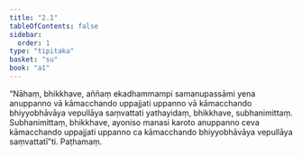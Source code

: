 ```yaml
---
title: "2.1"
tableOfContents: false
sidebar:
  order: 1
type: "tipitaka"
basket: "su"
book: "a1"
---
```



<DynamicBreadcrumb />

<Division number="11" book="a1" bookNo="15" page="2">

<Paragraph number="24" book="a1">
“Nāhaṃ, bhikkhave, aññaṃ ekadhammampi samanupassāmi yena anuppanno vā kāmacchando uppajjati uppanno vā kāmacchando bhiyyobhāvāya vepullāya saṃvattati yathayidaṃ, bhikkhave, subhanimittaṃ. Subhanimittaṃ, bhikkhave, ayoniso manasi karoto anuppanno ceva kāmacchando uppajjati uppanno ca kāmacchando bhiyyobhāvāya vepullāya saṃvattatī”ti.

</Paragraph>
</Division>

<Paragraph number="25" type="center" book="a1">
Paṭhamaṃ.
</Paragraph>